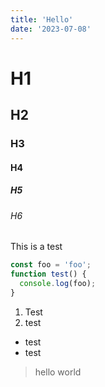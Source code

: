 ```yaml
---
title: 'Hello'
date: '2023-07-08'
---
```


# H1

## H2

### H3

#### H4

##### H5

###### H6

This is a test

```javascript
const foo = 'foo';
function test() {
  console.log(foo);
}
```

1. Test
2. test

- test
- test

> hello
> world
